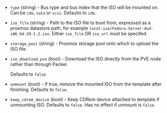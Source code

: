 <!-- Code generated from the comments of the ISOsConfig struct in builder/proxmox/common/config.go; DO NOT EDIT MANUALLY -->

- `type` (string) - Bus type and bus index that the ISO will be mounted on. Can be `ide`,
  `sata` or `scsi`.
  Defaults to `ide`.

- `iso_file` (string) - Path to the ISO file to boot from, expressed as a
  proxmox datastore path, for example
  `local:iso/Fedora-Server-dvd-x86_64-29-1.2.iso`.
  Either `iso_file` OR `iso_url` must be specifed.

- `storage_pool` (string) - Proxmox storage pool onto which to upload
  the ISO file.

- `iso_download_pve` (bool) - Download the ISO directly from the PVE node rather than through Packer.
  
  Defaults to `false`

- `unmount` (bool) - If true, remove the mounted ISO from the template after finishing. Defaults to `false`.

- `keep_cdrom_device` (bool) - Keep CDRom device attached to template if unmounting ISO. Defaults to `false`.
  Has no effect if unmount is `false`

<!-- End of code generated from the comments of the ISOsConfig struct in builder/proxmox/common/config.go; -->
